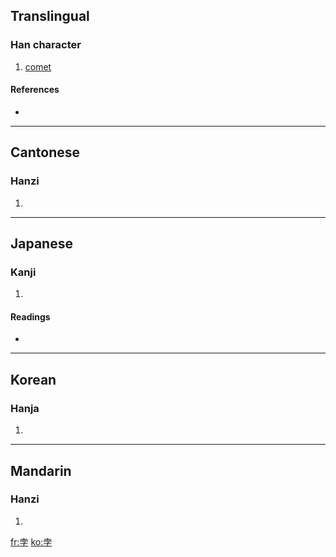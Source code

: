 ==Translingual==

===Han character===
{{Han char|rn=39|rad=子|as=04|sn=7|four=4040<sub>7</sub>|canj=十月弓木 (JBND)}}

# [[comet]]

====References====
* {{Han ref|kx=0278.080|dkj=06949|dj=0546.010|hdz=21011.050|uh=5B5B|ud=23387|bh=A7B8|bd=42936}}

----

==Cantonese==

===Hanzi===
{{yue-hanzi|jyut=|y=but6}}

# {{defn|Cantonese}}

----

==Japanese==

===Kanji===
{{ja-kanji|grade=|rs=子04}}

# {{defn|Japanese}}

====Readings====
* {{ja-readings|on=[[ぼつ]] (botsu), [[はい]] (hai)|kun=}}

----

==Korean==

===Hanja===
{{ko-hanja|hangeul=패|rv=pae|mr=p'ae}}

# {{defn|Korean}}

----

==Mandarin==

===Hanzi===
{{cmn-hanzi|pin=[[bèi]] ([[bei4]]), [[bó]] ([[bo2]])|wg=pei<sup>4</sup>, po<sup>2</sup>}}

# {{defn|Mandarin}}

[[fr:孛]]
[[ko:孛]]